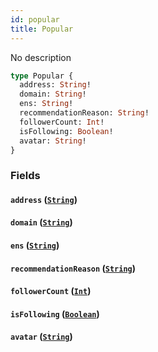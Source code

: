```yaml
---
id: popular
title: Popular
---
```


No description

```graphql
type Popular {
  address: String!
  domain: String!
  ens: String!
  recommendationReason: String!
  followerCount: Int!
  isFollowing: Boolean!
  avatar: String!
}
```

### Fields

#### `address` ([`String`](/V1/cyberconnect-api/reference/scalars/string))

#### `domain` ([`String`](/V1/cyberconnect-api/reference/scalars/string))

#### `ens` ([`String`](/V1/cyberconnect-api/reference/scalars/string))

#### `recommendationReason` ([`String`](/V1/cyberconnect-api/reference/scalars/string))

#### `followerCount` ([`Int`](/cyberconnect-api/reference/scalars/int))

#### `isFollowing` ([`Boolean`](/V1/cyberconnect-api/reference/scalars/boolean))

#### `avatar` ([`String`](/V1/cyberconnect-api/reference/scalars/string))
